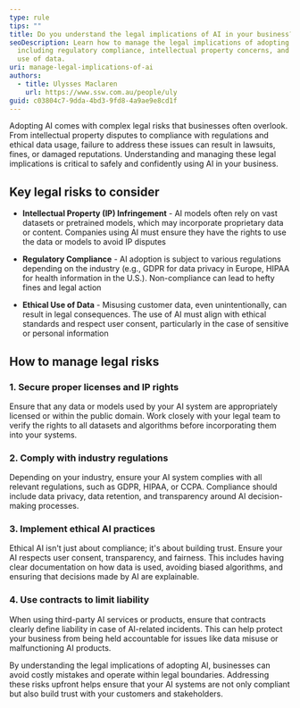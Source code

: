 ```yaml
---
type: rule
tips: ""
title: Do you understand the legal implications of AI in your business?
seoDescription: Learn how to manage the legal implications of adopting AI,
  including regulatory compliance, intellectual property concerns, and ethical
  use of data.
uri: manage-legal-implications-of-ai
authors:
  - title: Ulysses Maclaren
    url: https://www.ssw.com.au/people/uly
guid: c03804c7-9dda-4bd3-9fd8-4a9ae9e8cd1f
---
```

Adopting AI comes with complex legal risks that businesses often overlook. From intellectual property disputes to compliance with regulations and ethical data usage, failure to address these issues can result in lawsuits, fines, or damaged reputations.
Understanding and managing these legal implications is critical to safely and confidently using AI in your business.

## Key legal risks to consider

* **Intellectual Property (IP) Infringement** - AI models often rely on vast datasets or pretrained models, which may incorporate proprietary data or content. Companies using AI must ensure they have the rights to use the data or models to avoid IP disputes

* **Regulatory Compliance** - AI adoption is subject to various regulations depending on the industry (e.g., GDPR for data privacy in Europe, HIPAA for health information in the U.S.). Non-compliance can lead to hefty fines and legal action

* **Ethical Use of Data** - Misusing customer data, even unintentionally, can result in legal consequences. The use of AI must align with ethical standards and respect user consent, particularly in the case of sensitive or personal information

## How to manage legal risks

### 1. Secure proper licenses and IP rights

Ensure that any data or models used by your AI system are appropriately licensed or within the public domain. Work closely with your legal team to verify the rights to all datasets and algorithms before incorporating them into your systems.

### 2. Comply with industry regulations

Depending on your industry, ensure your AI system complies with all relevant regulations, such as GDPR, HIPAA, or CCPA. Compliance should include data privacy, data retention, and transparency around AI decision-making processes.

### 3. Implement ethical AI practices

Ethical AI isn't just about compliance; it's about building trust. Ensure your AI respects user consent, transparency, and fairness. This includes having clear documentation on how data is used, avoiding biased algorithms, and ensuring that decisions made by AI are explainable.

### 4. Use contracts to limit liability

When using third-party AI services or products, ensure that contracts clearly define liability in case of AI-related incidents. This can help protect your business from being held accountable for issues like data misuse or malfunctioning AI products.

By understanding the legal implications of adopting AI, businesses can avoid costly mistakes and operate within legal boundaries. Addressing these risks upfront helps ensure that your AI systems are not only compliant but also build trust with your customers and stakeholders.
